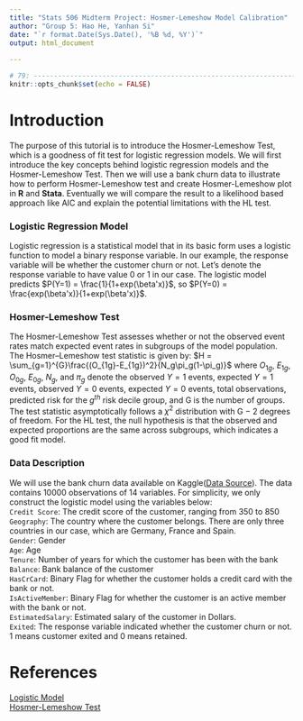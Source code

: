 ```yaml
---
title: "Stats 506 Midterm Project: Hosmer-Lemeshow Model Calibration"
author: "Group 5: Hao He, Yanhan Si"
date: "`r format.Date(Sys.Date(), '%B %d, %Y')`"
output: html_document
     
---
```


```r
# 79: -------------------------------------------------------------------------
knitr::opts_chunk$set(echo = FALSE)
```

# Introduction

The purpose of this tutorial is to introduce the Hosmer-Lemeshow Test, which is a goodness of fit test for logistic regression models. We will first introduce the key concepts behind logistic regression models and the Hosmer-Lemeshow Test. Then we will use a bank churn data to illustrate how to perform Hosmer-Lemeshow test and create Hosmer-Lemeshow plot in **R** and **Stata**. Eventually we will compare the result to a likelihood based approach like AIC and explain the potential limitations with the HL test.

### Logistic Regression Model

Logistic regression is a statistical model that in its basic form uses a logistic function to model a binary response variable. In our example, the response variable will be whether the customer churn or not. Let's denote the response variable to have value 0 or 1 in our case.
The logistic model predicts $P(Y=1) = \frac{1}{1+exp(\beta'x)}$, so $P(Y=0) = \frac{exp(\beta'x)}{1+exp(\beta'x)}$.

### Hosmer-Lemeshow Test

The Hosmer-Lemeshow Test assesses whether or not the observed event rates match expected event rates in subgroups of the model population. The Hosmer–Lemeshow test statistic is given by:
$H = \sum_{g=1}^{G}\frac{(O_{1g}-E_{1g})^2}{N_g\pi_g(1-\pi_g)}$
where $O_{1g}$, $E_{1g}$, $O_{0g}$, $E_{0g}$, $N_g$, and $π_g$ denote the observed $Y=1$ events, expected $Y=1$ events, observed $Y=0$ events, expected $Y=0$ events, total observations, predicted risk for the $g^{th}$ risk decile group, and G is the number of groups. The test statistic asymptotically follows a $\chi ^{2}$ distribution with G − 2 degrees of freedom. For the HL test, the null hypothesis is that the observed and expected proportions are the same across subgroups, which indicates a good fit model.

### Data Description
We will use the bank churn data available on Kaggle([Data Source](https://www.kaggle.com/shrutimechlearn/churn-modelling)).
The data contains 10000 observations of 14 variables. For simplicity, we only construct the logistic model using the variables below:  
`Credit Score`: The credit score of the customer, ranging from 350 to 850  
`Geography`: The country where the customer belongs. There are only three countries in our case, which are Germany, France and Spain.  
`Gender`: Gender  
`Age`: Age   
`Tenure`: Number of years for which the customer has been with the bank  
`Balance`: Bank balance of the customer  
`HasCrCard`: Binary Flag for whether the customer holds a credit card with the bank or not.  
`IsActiveMember`: Binary Flag for whether the customer is an active member with the bank or not.  
`EstimatedSalary`: Estimated salary of the customer in Dollars.  
`Exited`: The response variable indicated whether the customer churn or not. 1 means customer exited and 0 means retained.
 

# References
[Logistic Model](https://en.wikipedia.org/wiki/Logistic_regression)  
[Hosmer-Lemeshow Test](https://en.wikipedia.org/wiki/Hosmer%E2%80%93Lemeshow_test#Pearson_chi-squared_goodness_of_fit_test)





